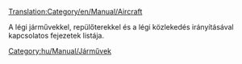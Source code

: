 [[Translation:Category/en/Manual/Aircraft]]


A légi járművekkel, repülőterekkel és a légi közlekedés irányításával kapcsolatos fejezetek listája.
[[Category:hu/Manual/Járművek]]